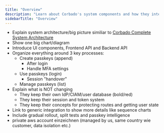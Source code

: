 ```yaml
---
title: "Overview"
description: "Learn about Corbado's system components and how they integrate with your application."
sidebarTitle: "Overview"
---
```


- Explain system architecture/big picture similiar to [Corbado Complete System Architecture](/corbado-complete/overview/system-architecture)
- Show one big chart/diagram
- Introduce UI components, Frontend API and Backend API
- Organize everything around 3 key processes:
    - Create passkeys (append)
        - After login
        - Handle MFA settings
    - Use passkeys (login)
        - Session "handover"
    - Manage passkeys (list)
- Explain what is NOT changing
    - They keep their own IdP/CIAM/user database (bold/red)
    - They keep their session and token system
    - They keep their concepts for protecting routes and getting user state
- Link to generic integration to show more details like sequence charts
- Include gradual rollout, split tests and passkey intelligence
- private aws account einzeichnen (managed by us, same country wie customer, data isolation etc.)